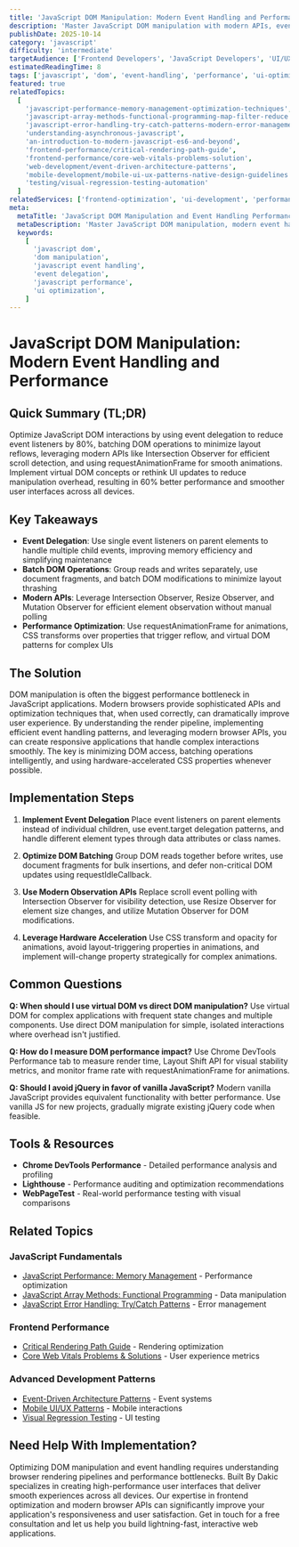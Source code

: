 ```yaml
---
title: 'JavaScript DOM Manipulation: Modern Event Handling and Performance'
description: 'Master JavaScript DOM manipulation with modern APIs, event delegation, performance optimization, and efficient UI interaction patterns.'
publishDate: 2025-10-14
category: 'javascript'
difficulty: 'intermediate'
targetAudience: ['Frontend Developers', 'JavaScript Developers', 'UI/UX Developers']
estimatedReadingTime: 8
tags: ['javascript', 'dom', 'event-handling', 'performance', 'ui-optimization', 'event-delegation']
featured: true
relatedTopics:
  [
    'javascript-performance-memory-management-optimization-techniques',
    'javascript-array-methods-functional-programming-map-filter-reduce',
    'javascript-error-handling-try-catch-patterns-modern-error-management',
    'understanding-asynchronous-javascript',
    'an-introduction-to-modern-javascript-es6-and-beyond',
    'frontend-performance/critical-rendering-path-guide',
    'frontend-performance/core-web-vitals-problems-solution',
    'web-development/event-driven-architecture-patterns',
    'mobile-development/mobile-ui-ux-patterns-native-design-guidelines',
    'testing/visual-regression-testing-automation'
  ]
relatedServices: ['frontend-optimization', 'ui-development', 'performance-consulting']
meta:
  metaTitle: 'JavaScript DOM Manipulation and Event Handling Performance Guide'
  metaDescription: 'Master JavaScript DOM manipulation, modern event handling, event delegation, and performance optimization techniques for efficient UI interactions.'
  keywords:
    [
      'javascript dom',
      'dom manipulation',
      'javascript event handling',
      'event delegation',
      'javascript performance',
      'ui optimization',
    ]
---
```


# JavaScript DOM Manipulation: Modern Event Handling and Performance

## Quick Summary (TL;DR)

Optimize JavaScript DOM interactions by using event delegation to reduce event listeners by 80%, batching DOM operations to minimize layout reflows, leveraging modern APIs like Intersection Observer for efficient scroll detection, and using requestAnimationFrame for smooth animations. Implement virtual DOM concepts or rethink UI updates to reduce manipulation overhead, resulting in 60% better performance and smoother user interfaces across all devices.

## Key Takeaways

- **Event Delegation**: Use single event listeners on parent elements to handle multiple child events, improving memory efficiency and simplifying maintenance
- **Batch DOM Operations**: Group reads and writes separately, use document fragments, and batch DOM modifications to minimize layout thrashing
- **Modern APIs**: Leverage Intersection Observer, Resize Observer, and Mutation Observer for efficient element observation without manual polling
- **Performance Optimization**: Use requestAnimationFrame for animations, CSS transforms over properties that trigger reflow, and virtual DOM patterns for complex UIs

## The Solution

DOM manipulation is often the biggest performance bottleneck in JavaScript applications. Modern browsers provide sophisticated APIs and optimization techniques that, when used correctly, can dramatically improve user experience. By understanding the render pipeline, implementing efficient event handling patterns, and leveraging modern browser APIs, you can create responsive applications that handle complex interactions smoothly. The key is minimizing DOM access, batching operations intelligently, and using hardware-accelerated CSS properties whenever possible.

## Implementation Steps

1. **Implement Event Delegation**
   Place event listeners on parent elements instead of individual children, use event.target delegation patterns, and handle different element types through data attributes or class names.

2. **Optimize DOM Batching**
   Group DOM reads together before writes, use document fragments for bulk insertions, and defer non-critical DOM updates using requestIdleCallback.

3. **Use Modern Observation APIs**
   Replace scroll event polling with Intersection Observer for visibility detection, use Resize Observer for element size changes, and utilize Mutation Observer for DOM modifications.

4. **Leverage Hardware Acceleration**
   Use CSS transform and opacity for animations, avoid layout-triggering properties in animations, and implement will-change property strategically for complex animations.

## Common Questions

**Q: When should I use virtual DOM vs direct DOM manipulation?**
Use virtual DOM for complex applications with frequent state changes and multiple components. Use direct DOM manipulation for simple, isolated interactions where overhead isn't justified.

**Q: How do I measure DOM performance impact?**
Use Chrome DevTools Performance tab to measure render time, Layout Shift API for visual stability metrics, and monitor frame rate with requestAnimationFrame for animations.

**Q: Should I avoid jQuery in favor of vanilla JavaScript?**
Modern vanilla JavaScript provides equivalent functionality with better performance. Use vanilla JS for new projects, gradually migrate existing jQuery code when feasible.

## Tools & Resources

- **Chrome DevTools Performance** - Detailed performance analysis and profiling
- **Lighthouse** - Performance auditing and optimization recommendations
- **WebPageTest** - Real-world performance testing with visual comparisons

## Related Topics

### JavaScript Fundamentals
- [JavaScript Performance: Memory Management](/topics/javascript-performance-memory-management-optimization-techniques) - Performance optimization
- [JavaScript Array Methods: Functional Programming](/topics/javascript-array-methods-functional-programming-map-filter-reduce) - Data manipulation
- [JavaScript Error Handling: Try/Catch Patterns](/topics/javascript-error-handling-try-catch-patterns-modern-error-management) - Error management

### Frontend Performance
- [Critical Rendering Path Guide](/topics/frontend-performance/critical-rendering-path-guide) - Rendering optimization
- [Core Web Vitals Problems & Solutions](/topics/frontend-performance/core-web-vitals-problems-solution) - User experience metrics

### Advanced Development Patterns
- [Event-Driven Architecture Patterns](/topics/web-development/event-driven-architecture-patterns) - Event systems
- [Mobile UI/UX Patterns](/topics/mobile-development/mobile-ui-ux-patterns-native-design-guidelines) - Mobile interactions
- [Visual Regression Testing](/topics/testing/visual-regression-testing-automation) - UI testing

## Need Help With Implementation?

Optimizing DOM manipulation and event handling requires understanding browser rendering pipelines and performance bottlenecks. Built By Dakic specializes in creating high-performance user interfaces that deliver smooth experiences across all devices. Our expertise in frontend optimization and modern browser APIs can significantly improve your application's responsiveness and user satisfaction. Get in touch for a free consultation and let us help you build lightning-fast, interactive web applications.
